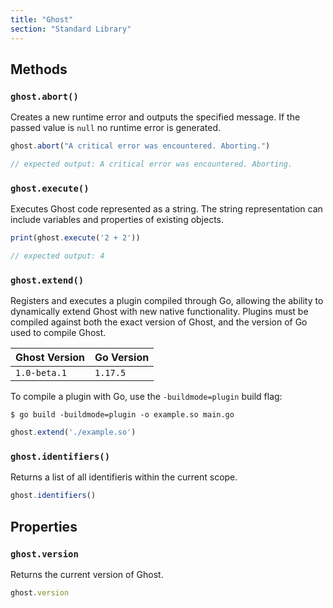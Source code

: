 ```yaml
---
title: "Ghost"
section: "Standard Library"
---
```


## Methods

### `ghost.abort()`

Creates a new runtime error and outputs the specified message. If the passed value is `null` no runtime error is generated.

```typescript
ghost.abort("A critical error was encountered. Aborting.")

// expected output: A critical error was encountered. Aborting.
```

### `ghost.execute()`

Executes Ghost code represented as a string. The string representation can include variables and properties of existing objects.

```typescript
print(ghost.execute('2 + 2'))

// expected output: 4
```

### `ghost.extend()`

Registers and executes a plugin compiled through Go, allowing the ability to dynamically extend Ghost with new native functionality. Plugins must be compiled against both the exact version of Ghost, and the version of Go used to compile Ghost.

| Ghost Version | Go Version |
|---------------|------------|
| `1.0-beta.1`  | `1.17.5`   |

To compile a plugin with Go, use the `-buildmode=plugin` build flag:

```
$ go build -buildmode=plugin -o example.so main.go
```

```typescript
ghost.extend('./example.so')
```

### `ghost.identifiers()`

Returns a list of all identifieris within the current scope.

```typescript
ghost.identifiers()
```

## Properties

### `ghost.version`

Returns the current version of Ghost.

```typescript
ghost.version
```